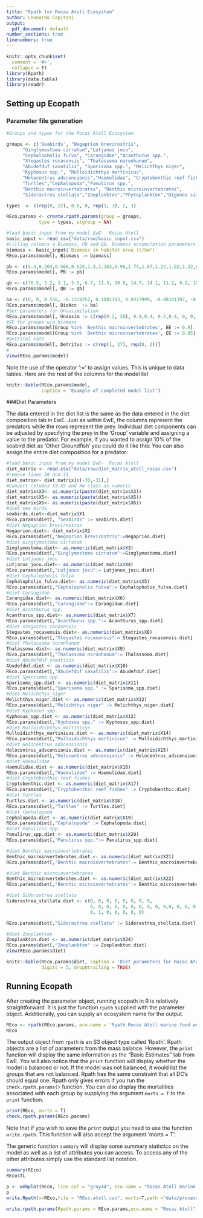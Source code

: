 ```yaml
---
title: "Rpath for Rocas Atoll Ecosystem"
author: Leonardo Capitani
output:
  pdf_document: default
number_sections: true
linenumbers: true
---
```


```r
knitr::opts_chunk$set(
  comment = '#>',
  collapse = T)
library(Rpath)
library(data.table)
library(readr)
```

## Setting up Ecopath

### Parameter file generation

```r
#Groups and types for the Rocas Atoll Ecosystem

groups <- c('Seabirds', "Negaprion brevirostris",
      "Ginglymostoma cirratum","Lutjanus jocu", 
      "Cephalopholis fulva", "Carangidae","Acanthurus spp.", 
      "Stegastes rocasensis", "Thalassoma noronhanum",
      "Abudefduf saxatilis", "Sparisoma spp.", "Melichthys niger", 
      "Kyphosus spp.", "Mulloidichthys martinicus", 
      "Holocentrus adscensionis","Haemulidae", "Cryptobenthic reef fishes",
      "Turtles","Cephalopoda","Panulirus spp.",
      "Benthic macroinvertebrates", "Benthic microinvertebrates", 
      "Siderastrea stellata","Zooplankton","Phytoplankton","Digenea simplex","Other algal turf", "Detritus", "fleets")

types  <- c(rep(0, 22), 0.8, 0, rep(1, 3), 2, 3)

REco.params <- create.rpath.params(group = groups, 
            type = types, stgroup = NA)
```

```r
#load basic input from my model EwE-  Rocas Atoll
basic_input <- read_csv("data/raw/basic_input.csv")
#Filling columns a Biomass, PB and QB, Biomass accumulation parameters
biomass <- basic_input$`Biomass in habitat area (t/km²)`
REco.params$model[, Biomass := biomass]

pb <- c(5.4,0.264,0.566,0.524,1.3,1.163,0.96,1.74,1.67,1.22,1.02,1.32,0.73,1.92,1.24,1.07,2.73,0.29,6.4,1.28,3.8,4.94,1.66,87,109.5,274,323,NA, NA)
REco.params$model[, PB := pb]

qb <- c(76.5, 3.2, 3.1, 5.5, 6.7, 11.3, 10.9, 14.7, 14.1, 11.2, 6.2, 10, 27.5, 9.6,8.3, 11.6, 25.1, 2.35, 36.5, 7.4, 10, 16.69, 9.4, 160,NA,NA,NA,NA,NA)
REco.params$model[, QB := qb]

ba <- c(0, 0, 0.558, -0.1378252, 0.1081793, 0.9327999, -0.08161397, -0.005367057, 0.004389316, 0.0818163, 0.2839955, 0.1026, 0, 0.4368, 0.9002874, 0.08392983, -0.1343, 0, 0, 0, 0, 0, 0, 0, 0, 0, 0, 0,0)
REco.params$model[, BioAcc  := ba]
#Set parameters for Unassimilation
REco.params$model[, Unassim := c(rep(0.2, 20), 0.4,0.4, 0.2,0.4, 0, 0, 0, 0,0)]
#EE for groups w/o biomass
REco.params$model[Group %in% 'Benthic macroinvertebrates', EE := 0.9]
REco.params$model[Group %in% 'Benthic microinvertebrates', EE := 0.85]
#Detrital Fate
REco.params$model[, Detritus := c(rep(1, 27), rep(0, 2))]
#
View(REco.params$model)
```
Note the use of the operator ':=' to assign values.  This is unique to data tables.
Here are the rest of the columns for the model list
```r
knitr::kable(REco.params$model, 
             caption = 'Example of completed model list')

```

###Diet Parameters

The data entered in the diet list is the same as the data entered in the 
diet composition tab in EwE. Just as within EwE, the columns 
represent the predators while the rows represent the prey.  Individual diet components 
can be adjusted by specifying the prey in the 'Group' variable and assigning a value to 
the predator.  For example, if you wanted to assign 10% of the seabird diet as 'Other Groundfish' you could do it like this:
You can also assign the entire diet composition for a predator:

```r
#load basic input from my model EwE-  Rocas Atoll
diet_matrix <- read.csv("data/raw/diet_matrix_atoll_rocas.csv")
#remove lines 30 and 31
diet_matrix<- diet_matrix[c(-30,-31),]
#Convert columns X3,X5 and X6 class as numeric
diet_matrix$X3<- as.numeric(paste(diet_matrix$X3))
diet_matrix$X5<- as.numeric(paste(diet_matrix$X5))
diet_matrix$X6<- as.numeric(paste(diet_matrix$X6))
#diet sea birds
seabirds.diet<-diet_matrix$X1
REco.params$diet[, "Seabirds" := seabirds.diet]
#diet Negaprion brevirostris
Negaprion.diet<- diet_matrix$X2
REco.params$diet[,"Negaprion brevirostris":=Negaprion.diet]
#diet Ginglymostoma cirratum
Ginglymostoma.diet<- as.numeric(diet_matrix$X3)
REco.params$diet[,"Ginglymostoma cirratum":=Ginglymostoma.diet]
#diet Lutjanus jocu
Lutjanus_jocu.diet<- as.numeric(diet_matrix$X4)
REco.params$diet[,"Lutjanus jocu":= Lutjanus_jocu.diet]
#diet Cephalopholis fulva
Cephalopholis_fulva.diet<- as.numeric(diet_matrix$X5)
REco.params$diet[,"Cephalopholis fulva":= Cephalopholis_fulva.diet]
#diet Carangidae
Carangidae.diet<- as.numeric(diet_matrix$X6)
REco.params$diet[,"Carangidae":= Carangidae.diet]
#diet Acanthurus spp.
Acanthurus_spp.diet<- as.numeric(diet_matrix$X7)
REco.params$diet[,"Acanthurus spp.":= Acanthurus_spp.diet]
#diet stegastes rocasensis
Stegastes_rocasensis.diet<- as.numeric(diet_matrix$X8)
REco.params$diet[,"Stegastes rocasensis":= Stegastes_rocasensis.diet]
#diet Thalassoma noronhanum
Thalassoma.diet<- as.numeric(diet_matrix$X9)
REco.params$diet[,"Thalassoma noronhanum":= Thalassoma.diet]
#diet Abudefduf saxatilis
Abudefduf.diet <- as.numeric(diet_matrix$X10)
REco.params$diet[,"Abudefduf saxatilis":= Abudefduf.diet]
#diet Sparisoma spp.
Sparisoma_spp.diet <- as.numeric(diet_matrix$X11)
REco.params$diet[,"Sparisoma spp." := Sparisoma_spp.diet]
#diet Melichthys_niger
Melichthys_niger.diet <- as.numeric(diet_matrix$X12)
REco.params$diet[,"Melichthys niger" := Melichthys_niger.diet]
#diet Kyphosus spp.
Kyphosus_spp.diet <- as.numeric(diet_matrix$X13)
REco.params$diet[,"Kyphosus spp." := Kyphosus_spp.diet]
#diet Mulloidichthys_martinicus
Mulloidichthys_martinicus.diet <- as.numeric(diet_matrix$X14)
REco.params$diet[,"Mulloidichthys martinicus" := Mulloidichthys_martinicus.diet]
#diet Holocentrus adscensionis
Holocentrus_adscensionis.diet <- as.numeric(diet_matrix$X15)
REco.params$diet[,"Holocentrus adscensionis" := Holocentrus_adscensionis.diet]
#diet Haemulidae
Haemulidae.diet <- as.numeric(diet_matrix$X16)
REco.params$diet[,"Haemulidae" := Haemulidae.diet]
#diet Cryptobenthic reef fishes
Cryptobenthic.diet <- as.numeric(diet_matrix$X17)
REco.params$diet[,"Cryptobenthic reef fishes" := Cryptobenthic.diet]
#diet Turtles
Turtles.diet <- as.numeric(diet_matrix$X18)
REco.params$diet[,"Turtles" := Turtles.diet]
#diet Cephalopoda
Cephalopoda.diet <- as.numeric(diet_matrix$X19)
REco.params$diet[,"Cephalopoda" := Cephalopoda.diet]
#diet Panulirus spp.
Panulirus_spp.diet <- as.numeric(diet_matrix$X20)
REco.params$diet[,"Panulirus spp.":= Panulirus_spp.diet]

#diet Benthic macroinvertebrates
Benthic_macroinvertebrates.diet <- as.numeric(diet_matrix$X21)
REco.params$diet[,"Benthic macroinvertebrates":= Benthic_macroinvertebrates.diet]

#diet Benthic microinvertebrates
Benthic_microinvertebrates.diet <- as.numeric(diet_matrix$X22)
REco.params$diet[,"Benthic microinvertebrates":= Benthic_microinvertebrates.diet]

#diet Siderastrea stellata
Siderastrea_stellata.diet <- c(0, 0, 0, 0, 0, 0, 0, 0,
                               0, 0, 0, 0, 0, 0, 0, 0, 0, 0,0, 0, 0, 0, 
                               0, 1, 0, 0, 0, 0, 0) 

REco.params$diet[,"Siderastrea stellata" := Siderastrea_stellata.diet]

#diet Zooplankton
Zooplankton.diet <- as.numeric(diet_matrix$X24)
REco.params$diet[,"Zooplankton" := Zooplankton.diet]
View(REco.params$diet)
```

```r
knitr::kable(REco.params$diet, caption = 'Diet parameters for Rocas Atoll Ecosystem', 
             digits = 3, drop0trailing = TRUE)
```

## Running Ecopath

After creating the parameter object, running ecopath in R is relatively 
straightforward.  It is just the function `rpath` supplied with the parameter object.
Additionally, you can supply an ecosystem name for the output.

```r
REco <- rpath(REco.params, eco.name = 'Rpath Rocas Atoll marine food web ')
REco
```

The output object from `rpath` is an S3 object type called 'Rpath'.  Rpath objects
are a list of parameters from the mass balance.  However, the `print` function will
display the same information as the "Basic Estimates" tab from EwE. You will also 
notice that the `print` function will display whether the model is balanced or not.
If the model was not balanced, it would list the groups that are not balanced.
Rpath has the same constraint that all DC's should equal one. Rpath only gives errors if you run the `check.rpath.params()` function.
You can also display the mortalities associated with each group by supplying the
argument `morts = T` to the `print` function.

```r
print(REco, morts = T)
check.rpath.params(REco.params)

```

Note that if you wish to save the `print` output you need to use the function
`write.rpath`.  This function will also accept the argument 'morts = T'.

The generic function `summary` will display some summary statistics on the model
as well as a list of attributes you can access.  To access any of the other 
attributes simply use the standard list notation.

```r
summary(REco)
REco$TL
```


```r

p <- webplot(REco, line.col = "gray44", eco.name = "Rocas Atoll marine food web", labels = T, label.pos = 1, fleets = F, type.col = c("black","forestgreen","brown","white"), label.cex = 0.75, )
p
write.Rpath(x=REco,file = "REco.atoll.csv", morts=T,path ="data/processed/")

write.rpath.params(Rpath.params = REco.params,eco.name = "Rocas Atoll", path="outputs_results/")
```










